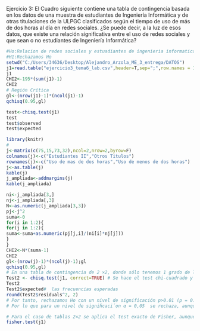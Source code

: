 Ejercicio 3: El Cuadro siguiente contiene una tabla de contingencia basada en los datos de una muestra de estudiantes de Ingeniería Informática y de otras titulaciones de la ULPGC clasificados según el tiempo de uso de más de dos horas al día en redes sociales. ¿Se puede decir, a la luz de esos datos, que existe una relación significativa entre el uso de redes sociales y que sean o no estudiantes de Ingeniería Informática?

```{r}
#Ho:Relacion de redes sociales y estuadiantes de ingenieria informatica
#H1:Rechazamos Ho
setwd("C:/Users/34636/Desktop/Alejandro_Arzola_ME_3_entrega/DATOS")
j1=read.table("ejercicio3_tema6_lab.csv",header=T,sep=";",row.names = 1,col.names = c(0,1))
j1
CHI2<-195*(sum(j1)-1)
CHI2
# Región Crítica
gl<-(nrow(j1)-1)*(ncol(j1)-1)
qchisq(0.95,gl)

test<-chisq.test(j1)
test
test$observed
test$expected

library(knitr)
#
j<-matrix(c(75,15,73,32),ncol=2,nrow=2,byrow=F)
colnames(j)<-c("Estudiantes II","Otros Titulos")
rownames(j)<-c("Uso de mas de dos horas","Uso de menos de dos horas")
j<-as.table(j)
kable(j)
j_ampliada<-addmargins(j)
kable(j_ampliada)

ni<-j_ampliada[3,]
nj<-j_ampliada[,3]
N<-as.numeric(j_ampliada[3,3])
pj<-j^2
suma<-0
for(i in 1:2){
for(j in 1:2){
suma<-suma+as.numeric(pj[j,i]/(ni[i]*nj[j]))
}
}
CHI2<-N*(suma-1)
CHI2
gl<-(nrow(j)-1)*(ncol(j)-1);gl
qchisq(0.95,gl)
# En una tabla de contingencia de 2 ×2, donde sólo tenemos 1 grado de libertad, se aplica una corrección llamada corrección de Yates para continuidad.
Test2 <- chisq.test(j1, correct=TRUE) # Se hace el test chi-cuadrado y se asigna a la variable .Test (correct=TRUE indica que se aplique la corrección de Yates).
Test2
Test2$expected#  las frecuencias esperadas
round(Test2$residuals^2, 2)
# Por tanto, rechazamos Ho con un nivel de significación p>0.01 (p = 0.0269). No Existe una relación altamente significativa entre la asistencia al curso y el resultado en la prueba, por lo que habría que considerar que se ha mejorado, al menos, en la identificación de rapaces.
# Por lo que para un nivel de signiﬁcaci´on α = 0,05  se rechaza, aunque con poca evidencia, la hipotesis de independencia.

# Para el caso de tablas 2×2 se aplica el test exacto de Fisher, aunque existe la alternativa de aplicar el test Chi-cuadrado con la correccio´n de Yates.
fisher.test(j1) 
```

